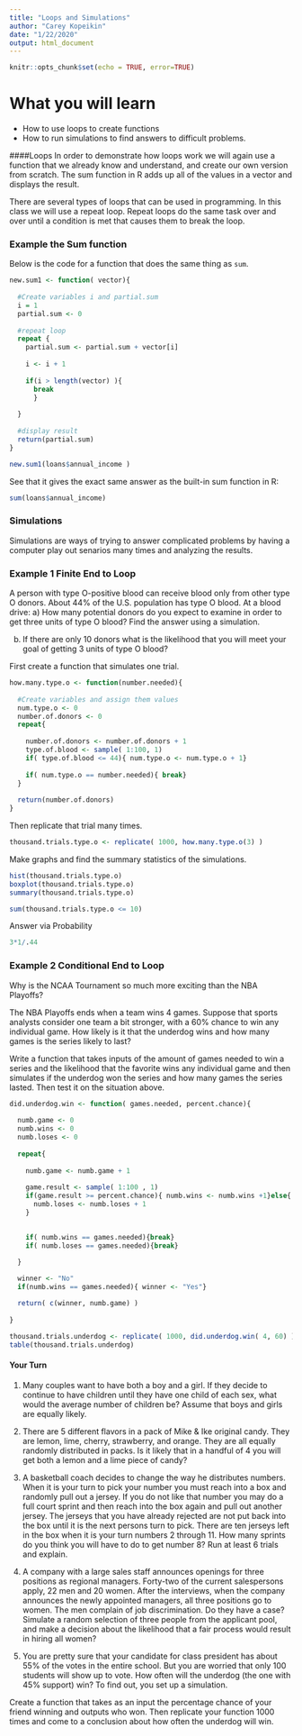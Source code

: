 ```yaml
---
title: "Loops and Simulations"
author: "Carey Kopeikin"
date: "1/22/2020"
output: html_document
---
```


```r
knitr::opts_chunk$set(echo = TRUE, error=TRUE)
```

# What you will learn

-   How to use loops to create functions
-   How to run simulations to find answers to difficult problems. 

####Loops
In order to demonstrate how loops work we will again use a function that we already know and understand, and create our own version from scratch. The sum function in R adds up all of the values in a vector and displays the result. 

There are several types of loops that can be used in programming. In this class we will use a repeat loop. Repeat loops do the same task over and over until a condition is met that causes them to break the loop.


### Example the Sum function
Below is the code for a function that does the same thing as ```sum```.
```r
new.sum1 <- function( vector){
  
  #Create variables i and partial.sum
  i = 1
  partial.sum <- 0
 
  #repeat loop
  repeat {
    partial.sum <- partial.sum + vector[i]
    
    i <- i + 1
    
    if(i > length(vector) ){
      break
      }
  
  }
  
  #display result
  return(partial.sum)
}
```

```r
new.sum1(loans$annual_income )
```

See that it gives the exact same answer as the built-in sum function in R:
```r
sum(loans$annual_income)
```



### Simulations 
Simulations are ways of trying to answer complicated problems by having a computer play out senarios many times and analyzing the results.

### Example 1 Finite End to Loop

A person with type O-positive blood can receive blood only from other type O donors. About 44% of the U.S. population has type O blood. At a blood drive:
a) How many potential donors do you expect to examine in order to get three units of type O blood? Find the answer using a simulation.

b)  If there are only 10 donors what is the likelihood that you will meet your goal of getting 3 units of type O blood?

First create a function that simulates one trial.

```r
how.many.type.o <- function(number.needed){
  
  #Create variables and assign them values 
  num.type.o <- 0
  number.of.donors <- 0
  repeat{
    
    number.of.donors <- number.of.donors + 1
    type.of.blood <- sample( 1:100, 1)
    if( type.of.blood <= 44){ num.type.o <- num.type.o + 1}
    
    if( num.type.o == number.needed){ break}
  }
  
  return(number.of.donors)
} 
```

Then replicate that trial many times.
```r
thousand.trials.type.o <- replicate( 1000, how.many.type.o(3) )
```

Make graphs and find the summary statistics of the simulations.
```r
hist(thousand.trials.type.o)
boxplot(thousand.trials.type.o)
summary(thousand.trials.type.o)
```



```r
sum(thousand.trials.type.o <= 10)
```


Answer via Probability
```r
3*1/.44
```




### Example 2 Conditional End to Loop

Why is the NCAA Tournament so much more exciting than the NBA Playoffs?

The NBA Playoffs ends when a team wins 4 games. Suppose that sports analysts consider one team a bit stronger, with a 60% chance to win any individual game. How likely is it that the underdog wins and how many games is the series likely to last? 

Write a function that takes inputs of the amount of games needed to win a series and the likelihood that the favorite wins any individual game and then simulates if the underdog won the series and how many games the series lasted. Then test it on the situation above.


```r

did.underdog.win <- function( games.needed, percent.chance){
  
  numb.game <- 0
  numb.wins <- 0
  numb.loses <- 0
  
  repeat{
    
    numb.game <- numb.game + 1
    
    game.result <- sample( 1:100 , 1)
    if(game.result >= percent.chance){ numb.wins <- numb.wins +1}else{
      numb.loses <- numb.loses + 1
    }

    
    if( numb.wins == games.needed){break}
    if( numb.loses == games.needed){break}

  }
  
  winner <- "No"
  if(numb.wins == games.needed){ winner <- "Yes"}

  return( c(winner, numb.game) )
  
}
```


```r
thousand.trials.underdog <- replicate( 1000, did.underdog.win( 4, 60) )
table(thousand.trials.underdog)
```




#### Your Turn

1. Many couples want to have both a boy and a girl. If they decide to continue to have children until they have one child of each sex, what would the average number of children be? Assume that boys and girls are equally likely.


2. There are 5 different flavors in a pack of Mike & Ike original candy. They are lemon, lime, cherry, strawberry, and orange. They are all equally randomly distributed in packs. Is it likely that in a handful of 4 you will get both a lemon and a lime piece of candy?


3. A basketball coach decides to change the way he distributes numbers. When it is your turn to pick your number you must reach into a box and randomly pull out a jersey. If you do not like that number you may do a full court sprint and then reach into the box again and pull out another jersey. The jerseys that you have already rejected are not put back into the box until it is the next persons turn to pick. There are ten jerseys left in the box when it is your turn numbers 2 through 11. How many sprints do you think you will have to do to get number 8?  Run at least 6 trials and explain.




4. A company with a large sales staff announces openings for three positions as regional managers. Forty-two of the current salespersons apply, 22 men and 20 women. After the interviews, when the company announces the newly appointed managers, all three positions go to women. The men complain of job discrimination. Do they have a case? Simulate a random selection of three people from the applicant pool, and make a decision about the likelihood that a fair process would result in hiring all women? 



5. You are pretty sure that your candidate for class president has about 55% of the votes in the entire school. But you are worried that only 100 students will show up to vote. How often will the underdog (the one with 45% support) win? To find out, you set up a simulation.

Create a function that takes as an input the percentage chance of your friend winning and outputs who won. Then replicate your function 1000 times and come to a conclusion about how often the underdog will win.  




